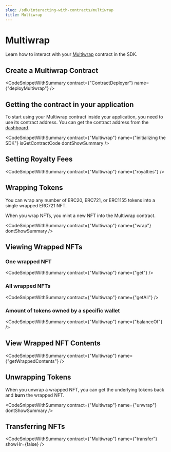 ```yaml
---
slug: /sdk/interacting-with-contracts/multiwrap
title: Multiwrap
---
```



# Multiwrap

Learn how to interact with your [Multiwrap](/pre-built-contracts/multiwrap) contract in the SDK.

## Create a Multiwrap Contract

<CodeSnippetWithSummary
  contract={"ContractDeployer"}
  name={"deployMultiwrap"}
/>

## Getting the contract in your application

To start using your Multiwrap contract inside your application, you need to use its contract address. You can get the contract address from the [dashboard](https://web3sdk.io/dashboard).

<CodeSnippetWithSummary
  contract={"Multiwrap"}
  name={"initializing the SDK"}
  isGetContractCode
  dontShowSummary
/>

## Setting Royalty Fees

<CodeSnippetWithSummary contract={"Multiwrap"} name={"royalties"} />

## Wrapping Tokens

You can wrap any number of ERC20, ERC721, or ERC1155 tokens into a single wrapped ERC721 NFT.

When you wrap NFTs, you mint a new NFT into the Multiwrap contract.

<CodeSnippetWithSummary contract={"Multiwrap"} name={"wrap"} dontShowSummary />

## Viewing Wrapped NFTs

### One wrapped NFT

<CodeSnippetWithSummary contract={"Multiwrap"} name={"get"} />

### All wrapped NFTs

<CodeSnippetWithSummary contract={"Multiwrap"} name={"getAll"} />

### Amount of tokens owned by a specific wallet

<CodeSnippetWithSummary contract={"Multiwrap"} name={"balanceOf"} />

## View Wrapped NFT Contents

<CodeSnippetWithSummary contract={"Multiwrap"} name={"getWrappedContents"} />

## Unwrapping Tokens

When you unwrap a wrapped NFT, you can get the underlying tokens back and **burn** the wrapped NFT.

<CodeSnippetWithSummary
  contract={"Multiwrap"}
  name={"unwrap"}
  dontShowSummary
/>

## Transferring NFTs

<CodeSnippetWithSummary
  contract={"Multiwrap"}
  name={"transfer"}
  showHr={false}
/>
